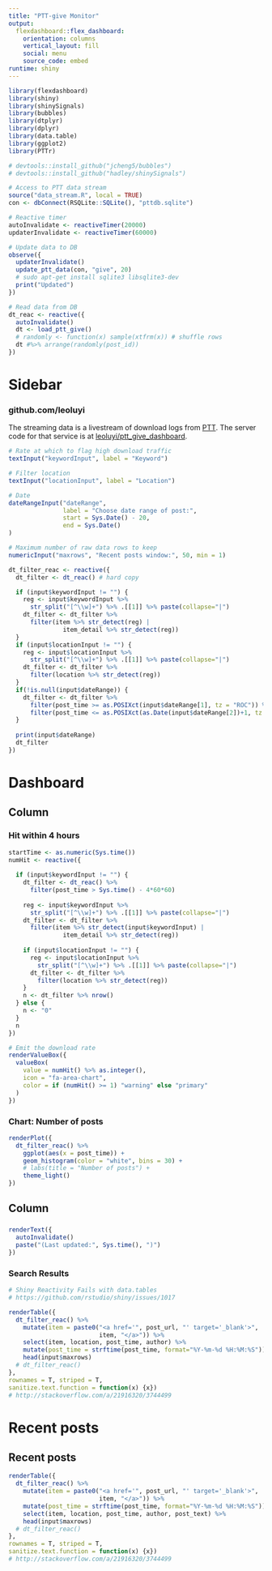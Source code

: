 ```yaml
---
title: "PTT-give Monitor"
output: 
  flexdashboard::flex_dashboard:
    orientation: columns
    vertical_layout: fill
    social: menu
    source_code: embed
runtime: shiny
---
```


```r
library(flexdashboard)
library(shiny)
library(shinySignals)
library(bubbles)
library(dtplyr)
library(dplyr)
library(data.table)
library(ggplot2)
library(PTTr)

# devtools::install_github("jcheng5/bubbles")
# devtools::install_github("hadley/shinySignals")

# Access to PTT data stream
source("data_stream.R", local = TRUE)
con <- dbConnect(RSQLite::SQLite(), "pttdb.sqlite")

# Reactive timer
autoInvalidate <- reactiveTimer(20000)
updaterInvalidate <- reactiveTimer(60000)

# Update data to DB
observe({
  updaterInvalidate()
  update_ptt_data(con, "give", 20)
  # sudo apt-get install sqlite3 libsqlite3-dev
  print("Updated")
})

# Read data from DB
dt_reac <- reactive({
  autoInvalidate()
  dt <- load_ptt_give()
  # randomly <- function(x) sample(xtfrm(x)) # shuffle rows
  dt #%>% arrange(randomly(post_id))
})
```

Sidebar {.sidebar}
====================================================================

### github.com/leoluyi

The streaming data is a livestream of download logs from [PTT](https://www.ptt.cc/). The server code for that service is at
[leoluyi/ptt_give_dashboard](https://github.com/leoluyi/ptt_give_dashboard).

```r
# Rate at which to flag high download traffic
textInput("keywordInput", label = "Keyword")

# Filter location
textInput("locationInput", label = "Location")

# Date
dateRangeInput("dateRange", 
               label = "Choose date range of post:",
               start = Sys.Date() - 20,
               end = Sys.Date()
)

# Maximum number of raw data rows to keep
numericInput("maxrows", "Recent posts window:", 50, min = 1)
```

```r
dt_filter_reac <- reactive({
  dt_filter <- dt_reac() # hard copy

  if (input$keywordInput != "") {
    reg <- input$keywordInput %>% 
      str_split("[^\\w]+") %>% .[[1]] %>% paste(collapse="|")
    dt_filter <- dt_filter %>% 
      filter(item %>% str_detect(reg) | 
               item_detail %>% str_detect(reg))
  }
  if (input$locationInput != "") {
    reg <- input$locationInput %>% 
      str_split("[^\\w]+") %>% .[[1]] %>% paste(collapse="|")
    dt_filter <- dt_filter %>% 
      filter(location %>% str_detect(reg))
  }
  if(!is.null(input$dateRange)) {
    dt_filter <- dt_filter %>% 
      filter(post_time >= as.POSIXct(input$dateRange[1], tz = "ROC")) %>% 
      filter(post_time <= as.POSIXct(as.Date(input$dateRange[2])+1, tz = "ROC")-1)
  }
  
  print(input$dateRange)
  dt_filter
})
```

Dashboard
======================================================================


Column {data-width=500}
-----------------------------------------------------------------------

### Hit within 4 hours {.value-box}

```r
startTime <- as.numeric(Sys.time())
numHit <- reactive({
  
  if (input$keywordInput != "") {
    dt_filter <- dt_reac() %>% 
      filter(post_time > Sys.time() - 4*60*60)
    
    reg <- input$keywordInput %>% 
      str_split("[^\\w]+") %>% .[[1]] %>% paste(collapse="|")
    dt_filter <- dt_filter %>% 
      filter(item %>% str_detect(input$keywordInput) | 
               item_detail %>% str_detect(reg))
    
    if (input$locationInput != "") {
      reg <- input$locationInput %>% 
        str_split("[^\\w]+") %>% .[[1]] %>% paste(collapse="|")
      dt_filter <- dt_filter %>% 
        filter(location %>% str_detect(reg))
    }
    n <- dt_filter %>% nrow()
  } else {
    n <- "0"
  }
  n
})

# Emit the download rate
renderValueBox({
  valueBox(
    value = numHit() %>% as.integer(),
    icon = "fa-area-chart",
    color = if (numHit() >= 1) "warning" else "primary"
  )
})
```


### Chart: Number of posts

```r
renderPlot({
  dt_filter_reac() %>% 
    ggplot(aes(x = post_time)) +
    geom_histogram(color = "white", bins = 30) +
    # labs(title = "Number of posts") +
    theme_light()
})
```

Column {data-width=500}
-----------------------------------------------------------------------

### {data-height=40}

```r
renderText({
  autoInvalidate()
  paste("(Last updated:", Sys.time(), ")")
})
```

### Search Results

```r
# Shiny Reactivity Fails with data.tables
# https://github.com/rstudio/shiny/issues/1017

renderTable({
  dt_filter_reac() %>% 
    mutate(item = paste0("<a href='", post_url, "' target='_blank'>", 
                         item, "</a>")) %>% 
    select(item, location, post_time, author) %>%
    mutate(post_time = strftime(post_time, format="%Y-%m-%d %H:%M:%S")) %>% 
    head(input$maxrows)
  # dt_filter_reac()
}, 
rownames = T, striped = T,
sanitize.text.function = function(x) {x})
# http://stackoverflow.com/a/21916320/3744499
```


Recent posts
=========================================================================

## Recent posts

```r
renderTable({
  dt_filter_reac() %>% 
    mutate(item = paste0("<a href='", post_url, "' target='_blank'>", 
                         item, "</a>")) %>% 
    mutate(post_time = strftime(post_time, format="%Y-%m-%d %H:%M:%S")) %>% 
    select(item, location, post_time, author, post_text) %>%
    head(input$maxrows)
  # dt_filter_reac()
}, 
rownames = T, striped = T,
sanitize.text.function = function(x) {x})
# http://stackoverflow.com/a/21916320/3744499
```

